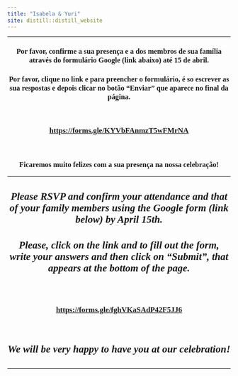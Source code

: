 ```yaml
---
title: "Isabela & Yuri"
site: distill::distill_website
---
```


<style type="text/css">
.slick-initialized .slick-slide {
    padding: 0;
}
</style>

<style type="text/css">
h1{
font-family: Taviraj;
}
</style>

<style type="text/css">
h2{
font-family: Taviraj;
}
</style>

<style type="text/css">
h3{
text-align: center;
font-family: Taviraj;
}
</style>

<style type="text/css">
h4{
font-family: Taviraj;
text-align: center;
font-size: 23px;
}
</style>


<style type="text/css">
a{
font-size: 17px;
font-family: Taviraj;
}
</style>

<style type="text/css">
.navbar-fixed-top{
position: absolute;
z-index: 2;
}
</style>

<style type="text/css">
  .navbar-brand {
    min-height: auto;
    content:url("https://media.githubusercontent.com/media/isabela-yuri/isabela-yuri.github.io/main/sakura_complete_2.png");
    width:100%; /*width of your image*/
    max-width: 100%;
    margin-top: -5%;
    top: 0px;
   height:auto; /*height of your image*/
   padding = 0;
  }
}
</style>

<style type="text/css">
   .title{
   font-size: 0px !important;
}
</style>

<style type="text/css">
   .my_text{
   text-align: center;
   font-family: Taviraj;
}
</style>

<style type="text/css">
   img{
   padding: 3px;
   display:inline-block;
   position: relative;
   top: 0px;
}
</style>

<style type="text/css">
   .center {
  display: block;
  margin-left: auto;
  margin-right: auto;
  margin-top: auto;
}
</style>

<style type="text/css">
   .navbar .navbar-default  .navbar-fixed-top {
  min-height: auto;
  bottom: 0;
}
</style>

<style type="text/css">
  body{
  padding-top: 18%;
}
</style>
<style type="text/css">
@media only screen and (max-width: 768px) {
    body{
  padding-top: 40%;
}
}
</style>

----


### Por favor, confirme a sua presença e a dos membros de sua família através do formulário Google (link abaixo) até 15 de abril.
### Por favor, clique no link e para preencher o formulário, é so escrever as sua respostas e depois clicar no botão "Enviar" que aparece no final da página.

</br>

### [https://forms.gle/KYVbFAnmzT5wFMrNA](https://forms.gle/KYVbFAnmzT5wFMrNA){target="_blank"}

</br>

### Ficaremos muito felizes com a sua presença na nossa celebração!

----

#### *Please RSVP and confirm your attendance and that of your family members using the Google form (link below) by April 15th.*
#### *Please, click on the link and to fill out the form, write your answers and then click on "Submit", that appears at the bottom of the page.*
</br>


### [https://forms.gle/fghVKaSAdP42F5JJ6](https://forms.gle/fghVKaSAdP42F5JJ6){target="_blank"}

</br>

#### *We will be very happy to have you at our celebration!*

----
